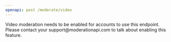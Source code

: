 ```yaml
---
openapi: post /moderate/video
---
```


<Note>
  Video moderation needs to be enabled for accounts to use this endpoint. Please
  contact your support@moderationapi.com to talk about enabling this feature.
</Note>
